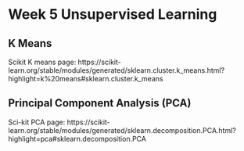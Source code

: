 # Week 5 Unsupervised Learning

## K Means

Scikit K means page: https://scikit-learn.org/stable/modules/generated/sklearn.cluster.k_means.html?highlight=k%20means#sklearn.cluster.k_means


## Principal Component Analysis (PCA)

Sci-kit PCA page: https://scikit-learn.org/stable/modules/generated/sklearn.decomposition.PCA.html?highlight=pca#sklearn.decomposition.PCA
